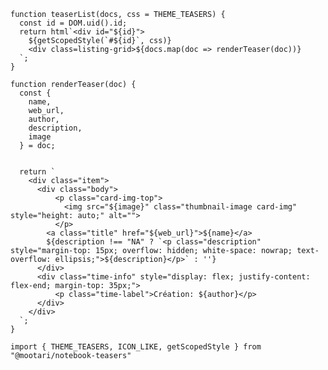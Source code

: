 ```ojs
function teaserList(docs, css = THEME_TEASERS) {
  const id = DOM.uid().id;
  return html`<div id="${id}">
    ${getScopedStyle(`#${id}`, css)}
    <div class=listing-grid>${docs.map(doc => renderTeaser(doc))}
  `;
}
```

```ojs
function renderTeaser(doc) {
  const {
    name,
    web_url,
    author,
    description,
    image    
  } = doc;


  return `
    <div class="item">
      <div class="body">
          <p class="card-img-top">
            <img src="${image}" class="thumbnail-image card-img" style="height: auto;" alt="">
          </p>
        <a class="title" href="${web_url}">${name}</a>
        ${description !== "NA" ? `<p class="description" style="margin-top: 15px; overflow: hidden; white-space: nowrap; text-overflow: ellipsis;">${description}</p>` : ''}
      </div>
      <div class="time-info" style="display: flex; justify-content: flex-end; margin-top: 35px;">
          <p class="time-label">Création: ${author}</p>
      </div>
    </div>
  `;
}
```



```ojs
import { THEME_TEASERS, ICON_LIKE, getScopedStyle } from "@mootari/notebook-teasers"
```
